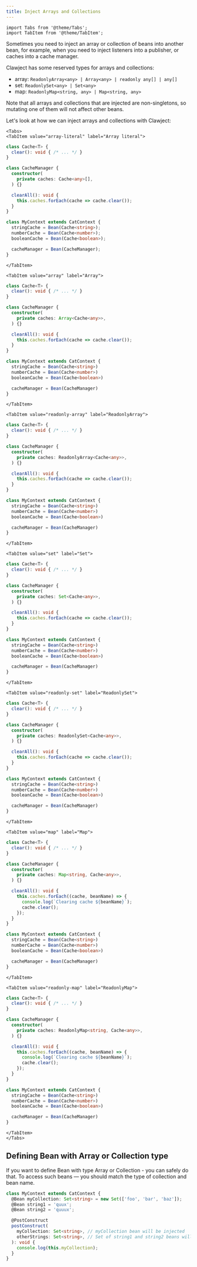 ```yaml
---
title: Inject Arrays and Collections
---
```




```mdx-code-block
import Tabs from '@theme/Tabs';
import TabItem from '@theme/TabItem';
```

Sometimes you need to inject an array or collection of beans into another bean,
for example, when you need to inject listeners into a publisher, or caches into a cache manager.

Clawject has some reserved types for arrays and collections:
  - array: `ReadonlyArray<any> | Array<any> | readonly any[] | any[]`
  - set: `ReadonlySet<any> | Set<any>`
  - map: `ReadonlyMap<string, any> | Map<string, any>`

Note that all arrays and collections that are injected are non-singletons, so mutating one of them will not affect other beans.

Let's look at how we can inject arrays and collections with Clawject:

```mdx-code-block
<Tabs>
<TabItem value="array-literal" label="Array literal">
```

```ts
class Cache<T> {
  clear(): void { /* ... */ }
}

class CacheManager {
  constructor(
    private caches: Cache<any>[],
  ) {}

  clearAll(): void {
    this.caches.forEach(cache => cache.clear());
  }
}

class MyContext extends CatContext {
  stringCache = Bean(Cache<string>);
  numberCache = Bean(Cache<number>);
  booleanCache = Bean(Cache<boolean>);

  cacheManager = Bean(CacheManager);
}
```

```mdx-code-block
</TabItem>

<TabItem value="array" label="Array">
```

```ts
class Cache<T> {
  clear(): void { /* ... */ }
}

class CacheManager {
  constructor(
    private caches: Array<Cache<any>>,
  ) {}

  clearAll(): void {
    this.caches.forEach(cache => cache.clear());
  }
}

class MyContext extends CatContext {
  stringCache = Bean(Cache<string>)
  numberCache = Bean(Cache<number>)
  booleanCache = Bean(Cache<boolean>)

  cacheManager = Bean(CacheManager)
}
```

```mdx-code-block
</TabItem>

<TabItem value="readonly-array" label="ReadonlyArray">
```

```ts
class Cache<T> {
  clear(): void { /* ... */ }
}

class CacheManager {
  constructor(
    private caches: ReadonlyArray<Cache<any>>,
  ) {}

  clearAll(): void {
    this.caches.forEach(cache => cache.clear());
  }
}

class MyContext extends CatContext {
  stringCache = Bean(Cache<string>)
  numberCache = Bean(Cache<number>)
  booleanCache = Bean(Cache<boolean>)

  cacheManager = Bean(CacheManager)
}
```

```mdx-code-block
</TabItem>

<TabItem value="set" label="Set">
```

```ts
class Cache<T> {
  clear(): void { /* ... */ }
}

class CacheManager {
  constructor(
    private caches: Set<Cache<any>>,
  ) {}

  clearAll(): void {
    this.caches.forEach(cache => cache.clear());
  }
}

class MyContext extends CatContext {
  stringCache = Bean(Cache<string>)
  numberCache = Bean(Cache<number>)
  booleanCache = Bean(Cache<boolean>)

  cacheManager = Bean(CacheManager)
}
```

```mdx-code-block
</TabItem>

<TabItem value="readonly-set" label="ReadonlySet">
```

```ts
class Cache<T> {
  clear(): void { /* ... */ }
}

class CacheManager {
  constructor(
    private caches: ReadonlySet<Cache<any>>,
  ) {}

  clearAll(): void {
    this.caches.forEach(cache => cache.clear());
  }
}

class MyContext extends CatContext {
  stringCache = Bean(Cache<string>)
  numberCache = Bean(Cache<number>)
  booleanCache = Bean(Cache<boolean>)

  cacheManager = Bean(CacheManager)
}
```

```mdx-code-block
</TabItem>

<TabItem value="map" label="Map">
```

```ts
class Cache<T> {
  clear(): void { /* ... */ }
}

class CacheManager {
  constructor(
    private caches: Map<string, Cache<any>>,
  ) {}

  clearAll(): void {
    this.caches.forEach((cache, beanName) => {
      console.log(`Clearing cache ${beanName}`);
      cache.clear();
    });
  }
}

class MyContext extends CatContext {
  stringCache = Bean(Cache<string>)
  numberCache = Bean(Cache<number>)
  booleanCache = Bean(Cache<boolean>)

  cacheManager = Bean(CacheManager)
}
```

```mdx-code-block
</TabItem>

<TabItem value="readonly-map" label="ReadonlyMap">
```

```ts
class Cache<T> {
  clear(): void { /* ... */ }
}

class CacheManager {
  constructor(
    private caches: ReadonlyMap<string, Cache<any>>,
  ) {}

  clearAll(): void {
    this.caches.forEach((cache, beanName) => {
      console.log(`Clearing cache ${beanName}`);
      cache.clear();
    });
  }
}

class MyContext extends CatContext {
  stringCache = Bean(Cache<string>)
  numberCache = Bean(Cache<number>)
  booleanCache = Bean(Cache<boolean>)

  cacheManager = Bean(CacheManager)
}
```

```mdx-code-block
</TabItem>
</Tabs>
```

## Defining Bean with Array or Collection type
If you want to define Bean with type Array or Collection - you can safely do that.
To access such beans — you should match the type of collection and bean name.

```ts
class MyContext extends CatContext {
  @Bean myCollection: Set<string> = new Set(['foo', 'bar', 'baz']);
  @Bean string1 = 'quux';
  @Bean string2 = 'quuux';

  @PostConstruct
  postConstruct(
    myCollection: Set<string>, // myCollection bean will be injected
    otherStrings: Set<string>, // Set of string1 and string2 beans will be injected
  ): void {
    console.log(this.myCollection);
  }
}
```

